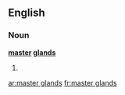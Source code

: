 ==English==

===Noun===
'''[[master]] [[glands]]'''

# {{plural of|master gland}}

[[ar:master glands]]
[[fr:master glands]]